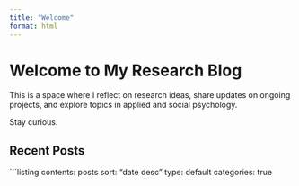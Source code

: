 ```yaml
---
title: "Welcome"
format: html
---
```


# Welcome to My Research Blog

This is a space where I reflect on research ideas, share updates on ongoing projects, and explore topics in applied and social psychology.

Stay curious.


## Recent Posts

```listing
contents: posts
sort: "date desc"
type: default
categories: true